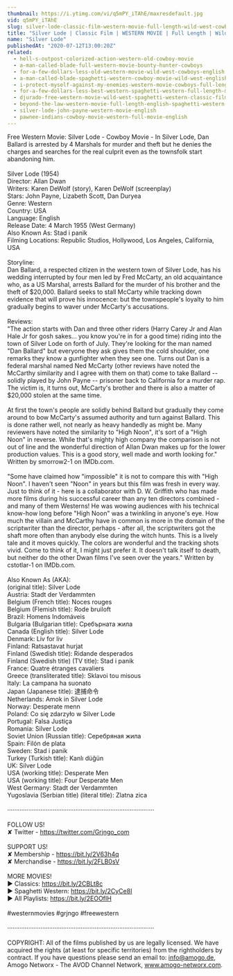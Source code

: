 ```yaml
---
thumbnail: https://i.ytimg.com/vi/q5mPY_iTAhE/maxresdefault.jpg
vid: q5mPY_iTAhE
slug: silver-lode-classic-film-western-movie-full-length-wild-west-cowboy-movies-free-film
title: "Silver Lode | Classic Film | WESTERN MOVIE | Full Length | Wild West | Cowboy Movies | Free Film"
name: "Silver Lode"
publishedAt: "2020-07-12T13:00:20Z"
related:
  - hell-s-outpost-colorized-action-western-old-cowboy-movie
  - a-man-called-blade-full-western-movie-bounty-hunter-cowboys
  - for-a-few-dollars-less-old-western-movie-wild-west-cowboys-english
  - a-man-called-blade-spaghetti-western-cowboy-movie-wild-west-english
  - i-protect-myself-against-my-enemies-western-movie-cowboys-full-length-wild-west
  - for-a-few-dollars-less-best-western-spaghetti-western-full-length-movie-wild-west
  - djurado-free-western-movie-wild-west-spaghetti-western-classic-film-full-action-movie
  - beyond-the-law-western-movie-full-length-english-spaghetti-western-full-free-youtube-movies
  - silver-lode-john-payne-western-movie-english
  - pawnee-indians-cowboy-movie-western-full-movie-english
---
```


Free Western Movie: Silver Lode - Cowboy Movie - In Silver Lode, Dan Ballard is arrested by 4 Marshals for murder and theft but he denies the charges and searches for the real culprit even as the townsfolk start abandoning him. <br />
<br />
Silver Lode (1954)<br />
Director: Allan Dwan<br />
Writers: Karen DeWolf (story), Karen DeWolf (screenplay)<br />
Stars: John Payne, Lizabeth Scott, Dan Duryea<br />
Genre: Western <br />
Country: USA<br />
Language: English<br />
Release Date: 4 March 1955 (West Germany) <br />
Also Known As: Stad i panik <br />
Filming Locations: Republic Studios, Hollywood, Los Angeles, California, USA <br />
<br />
Storyline:<br />
Dan Ballard, a respected citizen in the western town of Silver Lode, has his wedding interrupted by four men led by Fred McCarty, an old acquaintance who, as a US Marshal, arrests Ballard for the murder of his brother and the theft of $20,000. Ballard seeks to stall McCarty while tracking down evidence that will prove his innocence: but the townspeople's loyalty to him gradually begins to waver under McCarty's accusations.<br />
<br />
Reviews:<br />
"The action starts with Dan and three other riders (Harry Carey Jr and Alan Hale Jr for gosh sakes... you know you're in for a good time) riding into the town of Silver Lode on forth of July. They're looking for the man named "Dan Ballard" but everyone they ask gives them the cold shoulder, one remarks they know a gunfighter when they see one. Turns out Dan is a federal marshal named Ned McCarty (other reviews have noted the McCarthy similarity and I agree with them on that) come to take Ballard -- solidly played by John Payne -- prisoner back to California for a murder rap. The victim is, it turns out, McCarty's brother and there is also a matter of $20,000 stolen at the same time.<br />
<br />
At first the town's people are solidly behind Ballard but gradually they come around to bow McCarty's assumed authority and turn against Ballard. This is done rather well, not nearly as heavy handedly as might be. Many reviewers have noted the similarity to "High Noon", it's sort of a "High Noon" in reverse. While that's mighty high company the comparison is not out of line and the wonderful direction of Allan Dwan makes up for the lower production values. This is a good story, well made and worth looking for." Written by smorrow2-1 on IMDb.com.<br />
<br />
"Some have claimed how "impossible" it is not to compare this with "High Noon". I haven't seen "Noon" in years but this film was fresh in every way. Just to think of it - here is a collaborator with D. W. Griffith who has made more films during his successful career than any ten directors combined - and many of them Westerns! He was wowing audiences with his technical know-how long before "High Noon" was a twinkling in anyone's eye. How much the villain and McCarthy have in common is more in the domain of the scriptwriter than the director, perhaps - after all, the scriptwriters got the shaft more often than anybody else during the witch hunts. This is a lively tale and it moves quickly. The colors are wonderful and the tracking shots vivid. Come to think of it, I might just prefer it. It doesn't talk itself to death, but neither do the other Dwan films I've seen over the years." Written by cstotlar-1 on IMDb.com.<br />
<br />
Also Known As (AKA):<br />
(original title): Silver Lode<br />
Austria: Stadt der Verdammten<br />
Belgium (French title): Noces rouges<br />
Belgium (Flemish title): Rode bruiloft<br />
Brazil: Homens Indomáveis<br />
Bulgaria (Bulgarian title): Сребърната жила<br />
Canada (English title): Silver Lode<br />
Denmark: Liv for liv<br />
Finland: Ratsastavat hurjat<br />
Finland (Swedish title): Ridande desperados<br />
Finland (Swedish title) (TV title): Stad i panik<br />
France: Quatre étranges cavaliers<br />
Greece (transliterated title): Sklavoi tou misous<br />
Italy: La campana ha suonato<br />
Japan (Japanese title): 逮捕命令<br />
Netherlands: Amok in Silver Lode<br />
Norway: Desperate menn<br />
Poland: Co się zdarzyło w Silver Lode<br />
Portugal: Falsa Justiça<br />
Romania: Silver Lode<br />
Soviet Union (Russian title): Серебряная жила<br />
Spain: Filón de plata<br />
Sweden: Stad i panik<br />
Turkey (Turkish title): Kanlı düğün<br />
UK: Silver Lode<br />
USA (working title): Desperate Men<br />
USA (working title): Four Desperate Men<br />
West Germany: Stadt der Verdammten<br />
Yugoslavia (Serbian title) (literal title): Zlatna zica<br />
<br />
····················································································<br />
<br />
FOLLOW US!<br />
✘ Twitter - https://twitter.com/Grjngo_com<br />
<br />
SUPPORT US!<br />
✘ Membership - https://bit.ly/2V63h4q<br />
✘ Merchandise - https://bit.ly/2FLB0sV<br />
<br />
MORE MOVIES! <br />
► Classics: https://bit.ly/2CBLt8c <br />
► Spaghetti Western: https://bit.ly/2CyCe8I <br />
► All Playlists: https://bit.ly/2EOOfIH <br />
<br />
#westernmovies #grjngo #freewestern<br />
<br />
····················································································<br />
<br />
COPYRIGHT: All of the films published by us are legally licensed. We have acquired the rights (at least for specific territories) from the rightholders by contract. If you have questions please send an email to: info@amogo.de, Amogo Networx - The AVOD Channel Network, www.amogo-networx.com.